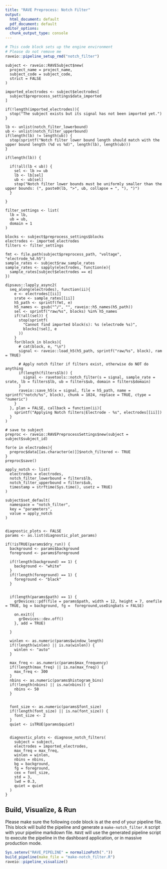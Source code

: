 ```yaml
---
title: "RAVE Preprocess: Notch Filter"
output:
  html_document: default
  pdf_document: default
editor_options: 
  chunk_output_type: console
---
```


```r
# This code block sets up the engine environment
# Please do not remove me
raveio::pipeline_setup_rmd("notch_filter")
```

```rave
subject <- raveio::RAVESubject$new(
  project_name = project_name, 
  subject_code = subject_code, 
  strict = FALSE
)
```


```rave
imported_electrodes <- subject$electrodes[
  subject$preprocess_settings$data_imported
]

if(!length(imported_electrodes)){
  stop("The subject exists but its signal has not been imported yet.")
}

```

```rave

lb <- unlist(notch_filter_lowerbound)
ub <- unlist(notch_filter_upperbound)
if(length(lb) != length(ub)) {
  stop(sprintf("Notch filter lower bound length should match with the upper bound length (%d vs %d)", length(lb), length(ub)))
}

if(length(lb)) {
  
  if(!all(lb < ub)) {
    sel <- lb >= ub
    lb <- lb[sel]
    ub <- ub[sel]
    stop("Notch filter lower bounds must be uniformly smaller than the upper bounds: (", paste0(lb, ">", ub, collapse = ", "), ")")
  }
  
}

filter_settings <- list(
  lb = lb,
  ub = ub,
  domain = 1
)

```


```rave

blocks <- subject$preprocess_settings$blocks
electrodes <- imported_electrodes
filters <- filter_settings

fmt <- file.path(subject$preprocess_path, "voltage", "electrode_%d.h5")
sample_rates <- subject$raw_sample_rates
sample_rates <- sapply(electrodes, function(e){
  sample_rates[subject$electrodes == e]
})

dipsaus::lapply_async2(
  seq_along(electrodes), function(ii){
    e <- electrodes[[ii]]
    srate <- sample_rates[[ii]]
    h5_path <- sprintf(fmt, e)
    h5_names <- gsub("^/", "", raveio::h5_names(h5_path))
    sel <- sprintf("raw/%s", blocks) %in% h5_names
    if(!all(sel)) {
      stop(sprintf(
        "Cannot find imported block(s): %s (electrode %s)",
        blocks[!sel], e
      ))
    }
    for(block in blocks){
      # cat(block, e, "\n")
      signal <- raveio::load_h5(h5_path, sprintf("raw/%s", block), ram = TRUE)
      
      # Apply notch filter if filters exist, otherwise do NOT do anything
      if(length(filters$lb)) {
        signal <- ravetools::notch_filter(s = signal, sample_rate = srate, lb = filters$lb, ub = filters$ub, domain = filters$domain)
      }
      raveio::save_h5(x = signal, file = h5_path, name = sprintf("notch/%s", block), chunk = 1024, replace = TRUE, ctype = "numeric")
    }
  }, plan = FALSE, callback = function(ii){
    sprintf("Applying Notch filters|Electrode - %s", electrodes[[ii]])
  }
)

# save to subject
preproc <- raveio::RAVEPreprocessSettings$new(subject = subject$subject_id)

for(e in electrodes){
  preproc$data[[as.character(e)]]$notch_filtered <- TRUE
}
preproc$save()

apply_notch <- list(
  electrodes = electrodes,
  notch_filter_lowerbound = filters$lb,
  notch_filter_upperbound = filters$ub,
  timestamp = strftime(Sys.time(), usetz = TRUE)
)

subject$set_default(
  namespace = "notch_filter",
  key = "parameters",
  value = apply_notch
)


```


```rave
diagnostic_plots <- FALSE
params <- as.list(diagnostic_plot_params)

if(!isTRUE(params$dry_run)) {
  background <- params$background
  foreground <- params$foreground
  
  if(!length(background) == 1) {
    background <- "white"
  }
  if(!length(foreground) == 1) {
    foreground <- "black"
  }
  
  
  if(length(params$path) == 1) {
    grDevices::pdf(file = params$path, width = 12, height = 7, onefile = TRUE, bg = background, fg =  foreground,useDingbats = FALSE)
     
    on.exit({
      grDevices::dev.off()
    }, add = TRUE)
    
  }
  
  winlen <- as.numeric(params$window_length)
  if(!length(winlen) || is.na(winlen)) {
    winlen <- "auto"
  }
    
  max_freq <- as.numeric(params$max_frequency)
  if(!length(max_freq) || is.na(max_freq)) {
    max_freq <- 300
  }
  nbins <- as.numeric(params$histogram_bins)
  if(!length(nbins) || is.na(nbins)) {
    nbins <- 50
  }
  
  
  font_size <- as.numeric(params$font_size)
  if(!length(font_size) || is.na(font_size)) {
    font_size <- 2
  }
  quiet <- isTRUE(params$quiet)
  
  
  diagnostic_plots <- diagnose_notch_filters(
    subject = subject,
    electrodes = imported_electrodes,
    max_freq = max_freq,
    winlen = winlen,
    nbins = nbins,
    bg = background,
    fg = foreground,
    cex = font_size,
    std = 3,
    lwd = 0.3,
    quiet = quiet
  )
}
```

## Build, Visualize, & Run

Please make sure the following code block is at the end of your pipeline file. This block will build the pipeline and generate a `make-notch_filter.R` script with your pipeline markdown file. `RAVE` will use the generated pipeline script to execute the pipeline in the dashboard application, or in massive production mode.

```r
Sys.setenv("RAVE_PIPELINE" = normalizePath("."))
build_pipeline(make_file = "make-notch_filter.R")
raveio::pipeline_visualize()
```


